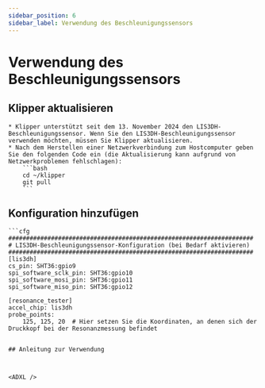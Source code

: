 ```yaml
---
sidebar_position: 6
sidebar_label: Verwendung des Beschleunigungssensors
---
```


# Verwendung des Beschleunigungssensors



## Klipper aktualisieren

    * Klipper unterstützt seit dem 13. November 2024 den LIS3DH-Beschleunigungssensor. Wenn Sie den LIS3DH-Beschleunigungssensor verwenden möchten, müssen Sie Klipper aktualisieren.
    * Nach dem Herstellen einer Netzwerkverbindung zum Hostcomputer geben Sie den folgenden Code ein (die Aktualisierung kann aufgrund von Netzwerkproblemen fehlschlagen):
        ```bash
        cd ~/klipper 
        git pull
        ```
## Konfiguration hinzufügen


    ```cfg
    #####################################################################
    # LIS3DH-Beschleunigungssensor-Konfiguration (bei Bedarf aktivieren)
    #####################################################################
    [lis3dh]
    cs_pin: SHT36:gpio9
    spi_software_sclk_pin: SHT36:gpio10
    spi_software_mosi_pin: SHT36:gpio11
    spi_software_miso_pin: SHT36:gpio12

    [resonance_tester]
    accel_chip: lis3dh
    probe_points:
        125, 125, 20  # Hier setzen Sie die Koordinaten, an denen sich der Druckkopf bei der Resonanzmessung befindet


```

## Anleitung zur Verwendung



<ADXL />